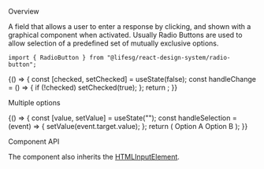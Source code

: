 
<Meta title="Data Input/RadioButton" component={RadioButton} />

<Title>RadioButton</Title>

<Secondary>Overview</Secondary>

A field that allows a user to enter a response by clicking, and shown with a
graphical component when activated. Usually Radio Buttons are used to allow
selection of a predefined set of mutually exclusive options.

```tsx
import { RadioButton } from "@lifesg/react-design-system/radio-button";
```

<Canvas>
    <Story name="RadioButton">
        {() => {
            const [checked, setChecked] = useState(false);
            const handleChange = () => {
                if (!checked) setChecked(true);
            };
            return <RadioButton checked={checked} onChange={handleChange} />;
        }}
    </Story>
</Canvas>

<Heading3>Multiple options</Heading3>

<Preview>
    <Story name="Multiple options">
        {() => {
            const [value, setValue] = useState("");
            const handleSelection = (event) => {
                setValue(event.target.value);
            };
            return (
                <Container>
                    <OptionContainer key="A">
                        <RadioButton
                            value="A"
                            id="options-a"
                            name="options"
                            checked={value === "A"}
                            onChange={handleSelection}
                        />
                        <Label htmlFor="options-a">Option A</Label>
                    </OptionContainer>
                    <OptionContainer key="B">
                        <RadioButton
                            value="B"
                            id="options-b"
                            name="options"
                            checked={value === "B"}
                            onChange={handleSelection}
                        />
                        <Label htmlFor="options-b">Option B</Label>
                    </OptionContainer>
                </Container>
            );
        }}
    </Story>
</Preview>

<Secondary>Component API</Secondary>

The component also inherits the [HTMLInputElement](https://developer.mozilla.org/en-US/docs/Web/API/HTMLInputElement).

<PropsTable />
